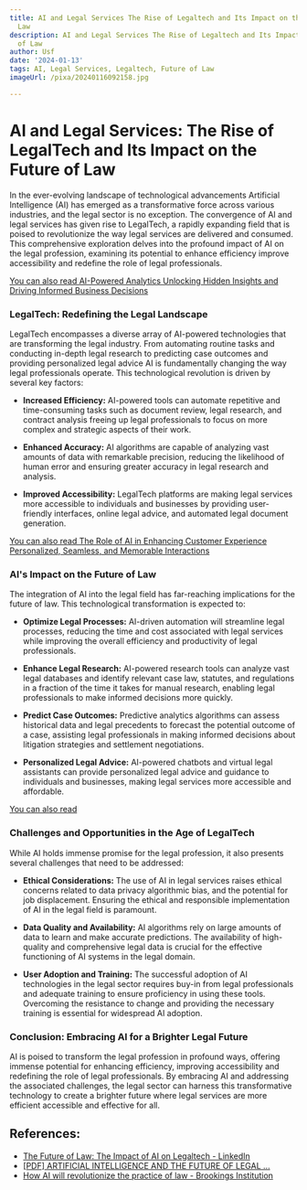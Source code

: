 ```yaml
---
title: AI and Legal Services The Rise of Legaltech and Its Impact on the Future of
  Law
description: AI and Legal Services The Rise of Legaltech and Its Impact on the Future
  of Law
author: Usf
date: '2024-01-13'
tags: AI, Legal Services, Legaltech, Future of Law
imageUrl: /pixa/20240116092158.jpg

---
```

# **AI and Legal Services: The Rise of LegalTech and Its  Impact on the Future of  Law**

In the ever-evolving landscape of technological advancements Artificial Intelligence (AI) has emerged as a transformative force across various industries, and the legal sector is no exception. The convergence of AI and legal services has given  rise  to LegalTech, a rapidly expanding field that is poised to revolutionize the way legal  services are delivered and consumed. This comprehensive exploration delves into the profound  impact of AI on the legal profession, examining its potential to enhance efficiency improve accessibility and redefine the role of legal professionals.

[You can also read  AI-Powered Analytics Unlocking  Hidden Insights and Driving Informed Business Decisions](AI-Powered%20Analytics%20Unlocking%20Hidden%20Insights%20and%20Driving%20Informed%20Business%20Decisions)


### **LegalTech: Redefining the Legal Landscape**

LegalTech  encompasses a diverse array of AI-powered technologies that are transforming the legal  industry. From  automating routine tasks and conducting in-depth legal research to predicting case outcomes and providing  personalized legal advice AI is fundamentally changing  the way legal professionals operate.  This technological revolution is driven  by several  key factors:

* **Increased Efficiency:** AI-powered  tools can automate repetitive and  time-consuming tasks such as document review, legal research,  and contract analysis freeing up  legal professionals to focus on more complex and strategic aspects of their work.

* **Enhanced Accuracy:**  AI algorithms  are capable of analyzing vast amounts of data with remarkable precision, reducing the likelihood of human error and  ensuring  greater accuracy in legal research  and analysis.

* **Improved Accessibility:** LegalTech platforms are making legal services more accessible to individuals and businesses by providing user-friendly interfaces,  online legal advice, and automated legal document generation.

[You can also read The Role of AI in Enhancing Customer Experience Personalized,  Seamless, and Memorable Interactions](The%20Role%20of%20AI%20in%20Enhancing%20Customer%20Experience%20Personalized%2C%20Seamless%2C%20and%20Memorable%20Interactions)


### **AI's Impact on the Future of Law**

The integration of AI into the legal field  has far-reaching implications  for the future of law. This  technological transformation  is expected to:

* **Optimize Legal Processes:** AI-driven automation will streamline  legal processes, reducing the time and cost associated with legal services while improving the overall efficiency and productivity of legal professionals.

* **Enhance Legal Research:** AI-powered  research tools  can  analyze vast legal databases and identify relevant case law, statutes, and regulations in a fraction of the  time it takes for manual research, enabling legal professionals to make informed decisions more quickly.

*  **Predict Case Outcomes:** Predictive analytics algorithms can assess historical  data and legal precedents to forecast the potential  outcome of a case,  assisting  legal professionals in making informed decisions about litigation strategies and settlement negotiations.

* **Personalized Legal  Advice:** AI-powered chatbots and virtual legal assistants can provide  personalized legal advice and guidance to individuals and  businesses, making legal services more accessible and affordable.

[You can also read ]()


### **Challenges and Opportunities in the Age of LegalTech**

While AI holds immense promise for the legal profession, it also presents several challenges that need to  be addressed:

* **Ethical Considerations:**  The use of AI  in legal services raises ethical concerns related to data  privacy algorithmic bias, and the potential for job displacement. Ensuring  the ethical  and responsible implementation of AI in the legal field is paramount.

* **Data Quality and Availability:**  AI algorithms rely on large amounts of data to learn and make accurate predictions. The availability of  high-quality  and  comprehensive legal data is crucial for the effective functioning of AI systems in the legal domain.

* **User Adoption  and Training:** The successful adoption of AI technologies in the legal sector requires buy-in from legal professionals  and adequate training to ensure proficiency  in using  these tools. Overcoming the resistance to change and providing the necessary training is essential for widespread AI adoption.

### **Conclusion: Embracing AI for a Brighter Legal Future**

AI is  poised to transform the legal profession in  profound ways, offering  immense potential for enhancing efficiency, improving accessibility and redefining the role  of legal professionals. By embracing AI and addressing the associated challenges, the legal sector  can harness this transformative technology to create a  brighter future where legal services are more efficient accessible and effective for all.

## References:
- [The Future of Law: The Impact of AI on Legaltech - LinkedIn](https://www.linkedin.com/pulse/future-law-impact-ai-legaltech-legamartlegal)
- [[PDF] ARTIFICIAL INTELLIGENCE AND THE FUTURE OF LEGAL ...](https://www.iadclaw.org/assets/1/7/10.4-_Marchant-_ai_and_practice_of_law_SciTech_lawyer.pdf)
- [How AI will revolutionize the practice of law - Brookings Institution](https://www.brookings.edu/articles/how-ai-will-revolutionize-the-practice-of-law/)
